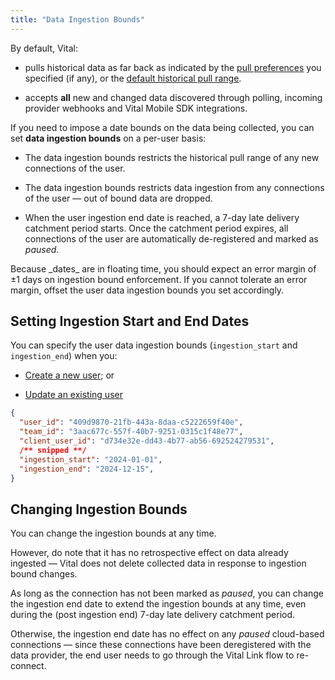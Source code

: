 ```yaml
---
title: "Data Ingestion Bounds"
---
```


By default, Vital:

* pulls historical data as far back as indicated by the [pull preferences](/wearables/providers/introduction#customizing-historical-data-pull-range)
  you specified (if any), or the [default historical pull range](/wearables/providers/introduction#historical-data-pull-range).

* accepts **all** new and changed data discovered through polling, incoming provider webhooks and Vital Mobile SDK integrations.

If you need to impose a date bounds on the data being collected, you can set **data ingestion bounds** on a per-user basis:

* The data ingestion bounds restricts the historical pull range of any new connections of the user.

* The data ingestion bounds restricts data ingestion from any connections of the user — out of bound data are dropped.

* When the user ingestion end date is reached, a 7-day late delivery catchment period starts. Once the catchment
  period expires, all connections of the user are automatically de-registered and marked as _paused_.

<Note>
Because _dates_ are in floating time, you should expect an error margin of ±1 days on ingestion bound enforcement.
If you cannot tolerate an error margin, offset the user data ingestion bounds you set accordingly.
</Note>

##  Setting Ingestion Start and End Dates

You can specify the user data ingestion bounds (`ingestion_start` and `ingestion_end`) when you:

* [Create a new user](/api-reference/user/create-user); or

* [Update an existing user](/api-reference/user/patch-user)


```json Example
{
  "user_id": "409d9870-21fb-443a-8daa-c5222659f40e",
  "team_id": "3aac677c-557f-40b7-9251-0315c1f48e77",
  "client_user_id": "d734e32e-dd43-4b77-ab56-692524279531",
  /** snipped **/
  "ingestion_start": "2024-01-01",
  "ingestion_end": "2024-12-15",
}
```


## Changing Ingestion Bounds

You can change the ingestion bounds at any time.

However, do note that it has no retrospective effect on data already ingested — Vital does not delete collected data
in response to ingestion bound changes.

As long as the connection has not been marked as _paused_, you can change the ingestion end date to extend the ingestion
bounds at any time, even during the (post ingestion end) 7-day late delivery catchment period.

Otherwise, the ingestion end date has no effect on any _paused_ cloud-based connections — since these connections have been
deregistered with the data provider, the end user needs to go through the Vital Link flow to re-connect.
